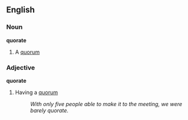 ==English==

===Noun===
'''quorate'''
# A [[quorum]]

===Adjective===
'''quorate'''

# Having a [[quorum]]
#: ''With only five people able to make it to the meeting, we were barely quorate.''
